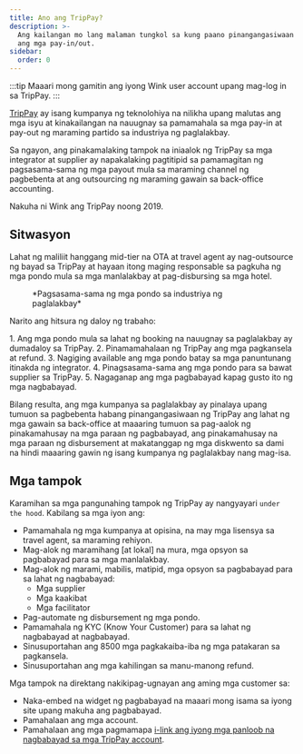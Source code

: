 ```yaml
---
title: Ano ang TripPay?
description: >-
  Ang kailangan mo lang malaman tungkol sa kung paano pinangangasiwaan ng Wink
  ang mga pay-in/out.
sidebar:
  order: 0
---
```


:::tip
Maaari mong gamitin ang iyong Wink user account upang mag-log in sa TripPay.
:::

[TripPay](https://pay.wink.travel) ay isang kumpanya ng teknolohiya na nilikha upang malutas ang mga isyu at kinakailangan na nauugnay sa pamamahala sa mga pay-in at pay-out ng maraming partido sa industriya ng paglalakbay.

Sa ngayon, ang pinakamalaking tampok na iniaalok ng TripPay sa mga integrator at supplier ay napakalaking pagtitipid sa pamamagitan ng pagsasama-sama ng mga payout mula sa maraming channel ng pagbebenta at ang outsourcing ng maraming gawain sa back-office accounting.

Nakuha ni Wink ang TripPay noong 2019.

## Sitwasyon

Lahat ng maliliit hanggang mid-tier na OTA at travel agent ay nag-outsource ng bayad sa TripPay at hayaan itong maging responsable sa pagkuha ng mga pondo mula sa mga manlalakbay at pag-disbursing sa mga hotel.

<figure>
  <CloudinaryImage width="700" height="525" resize="scale" quality="best" alt="Pagsasama-sama ng mga pondo ng TripPay" src="academy/funds-consolidation" errorImage="noimage_opaque_nyrtl0.png" />

  <figcaption>*Pagsasama-sama ng mga pondo sa industriya ng paglalakbay*</figcaption>
</figure>


Narito ang hitsura ng daloy ng trabaho:

<Steps>
  1. Ang mga pondo mula sa lahat ng booking na nauugnay sa paglalakbay ay dumadaloy sa TripPay.
  2. Pinamamahalaan ng TripPay ang mga pagkansela at refund.
  3. Nagiging available ang mga pondo batay sa mga panuntunang itinakda ng integrator.
  4. Pinagsasama-sama ang mga pondo para sa bawat supplier sa TripPay.
  5. Nagaganap ang mga pagbabayad kapag gusto ito ng mga nagbabayad.
</Steps>


Bilang resulta, ang mga kumpanya sa paglalakbay ay pinalaya upang tumuon sa pagbebenta habang pinangangasiwaan ng TripPay ang lahat ng mga gawain sa back-office at maaaring tumuon sa pag-aalok ng pinakamahusay na mga paraan ng pagbabayad, ang pinakamahusay na mga paraan ng disbursement at makatanggap ng mga diskwento sa dami na hindi maaaring gawin ng isang kumpanya ng paglalakbay nang mag-isa.

## Mga tampok

Karamihan sa mga pangunahing tampok ng TripPay ay nangyayari `under the hood`. Kabilang sa mga iyon ang:

* Pamamahala ng mga kumpanya at opisina, na may mga lisensya sa travel agent, sa maraming rehiyon.
* Mag-alok ng maramihang \[at lokal] na mura, mga opsyon sa pagbabayad para sa mga manlalakbay.
* Mag-alok ng marami, mabilis, matipid, mga opsyon sa pagbabayad para sa lahat ng nagbabayad:
  * Mga supplier
  * Mga kaakibat
  * Mga facilitator
* Pag-automate ng disbursement ng mga pondo.
* Pamamahala ng KYC (Know Your Customer) para sa lahat ng nagbabayad at nagbabayad.
* Sinusuportahan ang 8500 mga pagkakaiba-iba ng mga patakaran sa pagkansela.
* Sinusuportahan ang mga kahilingan sa manu-manong refund.

Mga tampok na direktang nakikipag-ugnayan ang aming mga customer sa:

* Naka-embed na widget ng pagbabayad na maaari mong isama sa iyong site upang makuha ang pagbabayad.
* Pamahalaan ang mga account.
* Pamahalaan ang mga pagmamapa [i-link ang iyong mga panloob na nagbabayad sa mga TripPay account](/payment/mapping).

